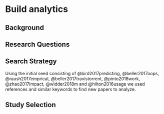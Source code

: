 # Build analytics

## Background

## Research Questions

## Search Strategy

Using the initial seed consisting of @bird2017predicting, @beller2017oops, @raush2017emprical,
@beller2017travistorrent, @pinto2018work, @zhao2017impact, @widder2018m and @hilton2016usage we
used references and similar keywords to find new papers to analyze.

## Study Selection
